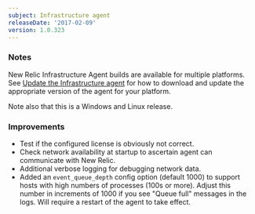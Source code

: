 ```yaml
---
subject: Infrastructure agent
releaseDate: '2017-02-09'
version: 1.0.323
---
```


### Notes

New Relic Infrastructure Agent builds are available for multiple platforms. See [Update the Infrastructure agent](https://docs.newrelic.com/docs/infrastructure/new-relic-infrastructure/installation/update-infrastructure-agent) for how to download and update the appropriate version of the agent for your platform.

Note also that this is a Windows and Linux release.

### Improvements

* Test if the configured license is obviously not correct.
* Check network availability at startup to ascertain agent can communicate with New Relic.
* Additional verbose logging for debugging network data.
* Added an `event_queue_depth` config option (default 1000) to support hosts with high numbers of processes (100s or more). Adjust this number in increments of 1000 if you see "Queue full" messages in the logs. Will require a restart of the agent to take effect.
